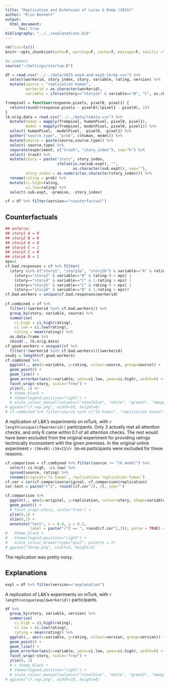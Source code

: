 ```yaml
---
title: "Replication and Extension of Lucas & Kemp (2015)"
author: "Erin Bennett"
output: 
  html_document:
      toc: true
bibliography: "../../explanations.bib"
---
```


```r
rm(list=ls())
knitr::opts_chunk$set(echo=F, warning=F, cache=T, message=F, sanitiz =T, fig.width = 5, fig.height = 3)
```

```r
#a comment
source("~/Settings/startup.R")
```

```r
df = read.csv("../../data/2015-exp4-and-exp5-lkrep.csv") %>%
  select(workerid, story_index, story, variable, rating, version) %>%
  mutate(source = "replication human",
         workerid = as.character(workerid),
         variable = ifelse(story=="story3a" & variable=="B", "C", as.character(variable)))

frompixel = function(response.pixels, pixel0, pixel1) {
  return(round((response.pixels - pixel0)/(pixel1 - pixel0), 2))
}
lk.orig.data = read.csv("../../data/lkdata.csv") %>%
  mutate(human = mapply(frompixel, humanPixel, pixel0, pixel1),
         model = mapply(frompixel, modelPixel, pixel0, pixel1)) %>%
  select(-humanPixel, -modelPixel, -pixel0, -pixel1) %>%
  gather("source.type", "prob", c(human, model)) %>%
  mutate(source = paste(source,source.type)) %>%
  select(-source.type) %>%
  separate(experiment, c("trash", "story_index"), sep="k") %>%
  select(-trash) %>%
  mutate(story = paste("story", story_index,
                       ifelse(is.na(sub.expt), "",
                              as.character(sub.expt)), sep=""),
         story_index = as.numeric(as.character(story_index))) %>%
  rename(rating = prob) %>%
  mutate(ci.high=rating,
         ci.low=rating) %>%
  select(-sub.expt, -premise, -story_index)
```

```r
cf = df %>% filter(version=="counterfactual")
```

## Counterfactuals

```r
## enforce:
## story1 A = 0
## story2 B = 0
## story3 A = 0
## story4 C = 1
## story5 C = 0
## story6 B = 1
eps=1
cf.bad.responses = cf %>% filter(
  (story %in% c("story1", "story3a", "story3b") & variable=="A" & rating-0 > eps) |
    (story=="story2" & variable=="B" & rating-0 > eps) |
    (story=="story4" & variable=="C" & 1-rating > eps) |
    (story=="story5" & variable=="C" & rating-0 > eps) |
    (story=="story6" & variable=="B" & 1-rating > eps))
cf.bad.workers = unique(cf.bad.responses$workerid)
                             
cf.combined = cf %>%
  filter(!(workerid %in% cf.bad.workers)) %>%
  group_by(story, variable, source) %>%
  summarise(
    ci.high = ci.high(rating),
    ci.low = ci.low(rating),
    rating = mean(rating)) %>%
  as.data.frame %>%
  rbind(., lk.orig.data)
cf.good.workers = unique((cf %>%
  filter(!(workerid %in% cf.bad.workers)))$workerid)
nsubj = length(cf.good.workers)
cf.combined %>%
  ggplot(., aes(x=variable, y=rating, colour=source, group=source)) +
  geom_point() +
  geom_line() +
  geom_errorbar(aes(x=variable, ymin=ci.low, ymax=ci.high), width=0) +
  facet_wrap(~story, scale="free") +
  ylim(0, 1) #+
  # theme_black +
  # theme(legend.position="right") +
  # scale_colour_manual(values=c("steelblue", "white", "green3", "deeppink"))
# ggsave("cf.rep.png", width=10, height=8)
# cf.combined %>% filter(source %in% c("lk human", "replication human")) %>% write.csv("cf-experiment-data.csv")
```

A replication of L&K's experiments on mTurk, with `r length(unique(cf$workerid))` participants. Only 3 actually met all attention checks, and only 6 came within 0.1 of all attention checks. The rest would have been excluded from the original experiment for providing ratings technically inconsistent with the given premises. In the original online experiment `r (56+40)-(34+23)`/`r 56+40` participants were excluded for these reasons.

```r
cf.comparison = cf.combined %>% filter(source != "lk model") %>%
  select(-ci.high, -ci.low) %>%
  spread(source, rating) %>%
  rename(original=`lk human`, replication=`replication human`)
cf.cor = cor(cf.comparison$original, cf.comparison$replication)
cor.text = paste("r^2", round((cf.cor^2), 3), sep="")

cf.comparison %>%
  ggplot(., aes(x=original, y=replication, colour=story, shape=variable)) +
  geom_point() +
  # facet_wrap(~story, scale="free") +
  ylim(0,1) +
  xlim(0,1) +
  annotate("text", x = 0.8, y = 0.2,
           label = paste("r^2 == ", round(cf.cor^2,3)), parse = TRUE) #+
#   theme_black +
#   theme(legend.position="right") +
#   scale_colour_brewer(type="qual", palette = 2)
# ggsave("lkrep.png", width=5, height=3)
```

The replication was pretty noisy.

## Explanations

```r
expl = df %>% filter(version=="explanation")
```

A replication of L&K's experiments on mTurk, with `r length(unique(expl$workerid))` participants.

```r
df %>%
  group_by(story, variable, version) %>%
  summarise(
    ci.high = ci.high(rating),
    ci.low = ci.low(rating),
    rating = mean(rating)) %>%
  ggplot(., aes(x=variable, y=rating, colour=version, group=version)) +
  geom_point() +
  geom_line() +
  geom_errorbar(aes(x=variable, ymin=ci.low, ymax=ci.high), width=0) +
  facet_wrap(~story, scale="free") +
  ylim(0, 1)
  # + theme_black +
  # theme(legend.position="right") +
  # scale_colour_manual(values=c("steelblue", "white", "green3", "deeppink"))
# ggsave("cf.rep.png", width=10, height=8)
```